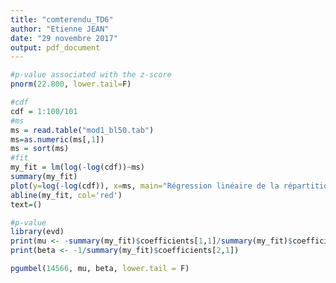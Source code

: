 ```yaml
---
title: "comterendu_TD6"
author: "Etienne JEAN"
date: "29 novembre 2017"
output: pdf_document
---
```


######################################################################

```r
#p-value associated with the z-score
pnorm(22.800, lower.tail=F)
```




```r
#cdf
cdf = 1:100/101
#ms
ms = read.table("mod1_bl50.tab")
ms=as.numeric(ms[,1])
ms = sort(ms)
#fit
my_fit = lm(log(-log(cdf))~ms)
summary(my_fit)
plot(y=log(-log(cdf)), x=ms, main="Régression linéaire de la répartition de Gumbel linéarisée", xlab="score", ylab="")
abline(my_fit, col='red')
text=()
```


```r
#p-value
library(evd)
print(mu <- -summary(my_fit)$coefficients[1,1]/summary(my_fit)$coefficients[2,1])
print(beta <- -1/summary(my_fit)$coefficients[2,1])

pgumbel(14566, mu, beta, lower.tail = F)

```


















